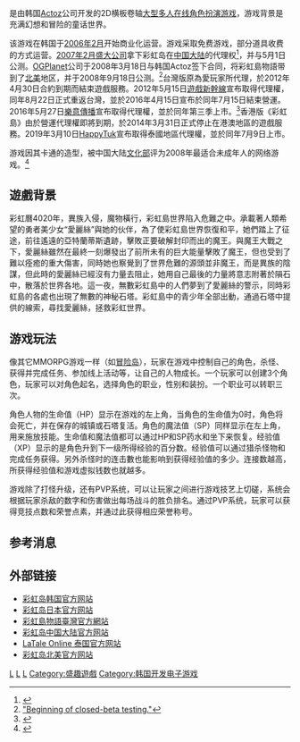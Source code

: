 {{Otheruses}}
{{NoteTA
|T=zh-cn:彩虹岛; zh-tw:彩虹島物語;
|G1=Games
|1=zh-cn:彩虹岛; zh-tw:彩虹島物語;
|2=zh-cn:冒险岛; zh-tw:楓之谷;
}}
{{Infobox VG
|title=彩虹岛
| original = ko:라테일
| english = La Tale
| image = File:LaTaleLogo.jpg
|developer=[[Actoz_Soft|Actoz Soft]]
|publisher={{vgrelease|KR|Actoz Soft|CN|[[盛大网络|盛大网络]]|TW|[[愛玩家|愛玩家]]→[[遊戲新幹線|遊戲新幹線]]→[[樂意傳播|樂意傳播]]|泰國|[[HappyTuk|HappyTuk]]}}
|released={{vgrelease|KR|2006年2月|JP|2007年4月|CN|2007年5月1日|NA|2008年9月18日|TW|2009年2月18日→2012年8月22日→2016年7月16日|EU|2009年7月30日→2017年6月28日|泰國|2019年7月9日}}
|shutdown = {{vgrelease|HK|2014年3月31日}}
|genre=[[大型多人在线角色扮演游戏|大型多人在线角色扮演游戏]]
|modes=[[大型多人在线游戏|大型多人在线游戏]]
|platforms=[[Microsoft_Windows|Microsoft Windows]]
|onlinegame=1
}}

{{Vgname|彩虹岛|ko=라테일|en=La Tale|cn=彩虹岛|tw=彩虹岛物语}}是由韩国[[Actoz|Actoz]]公司开发的2D横板卷轴[[大型多人在线角色扮演游戏|大型多人在线角色扮演游戏]]，游戏背景是充满幻想和冒险的童话世界。

该游戏在韩国于[[2006年2月|2006年2月]]开始商业化运营。游戏采取免费游戏，部分道具收费的方式运营。[[2007年2月|2007年2月]][[盛大公司|盛大公司]]拿下彩虹岛在[[中国大陆|中国大陆]]的代理权<ref>{{Cite web |url=http://www.chinatechnews.com/2007/02/02/4942-shanda-licenses-new-game-for-china-from-actoz/ |title="Shanda licenses new game for China from Actoz." |access-date=2008-11-13 |archive-date=2021-06-19 |archive-url=https://web.archive.org/web/20210619032347/https://www.chinatechnews.com/2007/02/02/4942-shanda-licenses-new-game-for-china-from-actoz }}</ref>，并与5月1日公测。[[OGPlanet|OGPlanet]]公司于2008年3月18日与韩国Actoz签下合同，将彩虹島物語带到了[[北美|北美]]地区，并于2008年9月18日公测。<ref>[http://latale.ogplanet.com/news.og?op=nview&num=827/ "Beginning of closed-beta testing."]{{dead link|date=2017年12月 |bot=InternetArchiveBot |fix-attempted=yes }}</ref>台灣版原為愛玩家所代理，於2012年4月30日合約到期而結束遊戲服務。2012年5月15日[[遊戲新幹線|遊戲新幹線]]宣布取得代理權，同年8月22日正式重返台灣，並於2016年4月15日宣布於同年7月15日結束營運。2016年5月27日[[樂意傳播|樂意傳播]]宣布取得代理權，並於同年第三季上市。<ref>{{Cite web |url=http://gnn.gamer.com.tw/6/132436.html |title=《LaTale》預計於第三季再次登陸台港澳 中文名稱定為《彩虹島物語》 |access-date=2016-06-10 |archive-date=2017-01-14 |archive-url=https://web.archive.org/web/20170114213706/https://gnn.gamer.com.tw/6/132436.html }}</ref>香港版《彩虹島》由於營運代理權即將到期，於2014年3月31日正式停止在港澳地區的遊戲服務。2019年3月10日[[HappyTuk|HappyTuk]]宣布取得泰國地區代理權，並於同年7月9日上市。

游戏因其卡通的造型，被中国大陆[[中华人民共和国文化部|文化部]]评为2008年最适合未成年人的网络游戏。<ref>{{Cite web |url=http://tech.sina.com.cn/i/2008-02-08/10252017489.shtml |title=文化部推荐第三批适合未成年人网络游戏产品" |access-date=2008-11-13 |archive-date=2019-07-31 |archive-url=https://web.archive.org/web/20190731215647/http://tech.sina.com.cn/i/2008-02-08/10252017489.shtml }}</ref>

==遊戲背景==
彩虹曆4020年，異族入侵，魔物橫行，彩虹島世界陷入危難之中。承載著人類希望的勇者美少女“愛麗絲”與她的伙伴，為了使彩虹島世界恢復和平，她們踏上了征途，前往遙遠的亞特蘭蒂斯遺跡，擊敗正要破解封印而出的魔王。與魔王大戰之下，愛麗絲雖然在最終一刻爆發出了前所未有的巨大能量擊敗了魔王，但也受到了難以痊癒的重大傷害，同時她也察覺到了世界危難的源頭並非魔王，而是異族的陰謀，但此時的愛麗絲已經沒有力量去阻止，她用自己最後的力量將意志附著於隕石中，散落於世界各地。這一夜，無數彩虹島中的人們夢到了愛麗絲的警示，同時彩虹島的各處也出現了無數的神秘石塔。彩虹島中的青少年全部出動，通過石塔中提供的線索，尋找愛麗絲，拯救彩虹世界。

==游戏玩法==
像其它MMORPG游戏一样（如[[新楓之谷|冒险岛]]），玩家在游戏中控制自己的角色，杀怪、获得并完成任务、参加线上活动等，让自己的人物成长。一个玩家可以创建3个角色，玩家可以对角色起名，选择角色的职业，性别和装扮。一个职业可以转职三次。

角色人物的生命值（HP）显示在游戏的左上角，当角色的生命值为0时，角色将会死亡，并在保存的城镇或石塔复活。角色的魔法值（SP）同样显示在左上角，用来施放技能。生命值和魔法值都可以通过HP和SP药水和坐下来恢复。经验值（XP）显示的是角色升到下一级所得经验的百分数。经验值可以通过猎杀怪物和完成任务获得。另外杀怪时的连击數也能影响到获得经验值的多少。连接数越高，所获得经验值和游戏虚拟钱数也就越多。

游戏除了打怪升级，还有PVP系统，可以让玩家之间进行游戏技艺上切磋，系统会根据玩家杀敌的数字和伤害做出每场战斗的胜负排名。通过PVP系统，玩家可以获得竞技点数和荣誉点素，并通过此获得相应荣誉称号。

==参考消息==
{{reflist|30em}}

==外部链接==

*[http://www.latale.com/ 彩虹岛韩国官方网站] {{Wayback|url=http://www.latale.com/ |date=20220624082018 }}
*[http://www.latale.jp/ 彩虹岛日本官方网站] {{Wayback|url=http://www.latale.jp/ |date=20180228061201 }}
*[https://la.mangot5.com/ 彩虹島物語臺灣官方網站]
*[http://chd.sdo.com/ 彩虹岛中国大陆官方网站] {{Wayback|url=http://chd.sdo.com/ |date=20070410091106 }}
*[https://la.happytuk.co.th/la/ LaTale Online 泰国官方网站]{{Dead link|date=2020年1月 |bot=InternetArchiveBot |fix-attempted=yes }}
*[http://latale.ogplanet.com/ 彩虹岛北美官方网站] {{Wayback|url=http://latale.ogplanet.com/ |date=20150715235420 }}
{{盛大网络}}


[[Category:2006年电子游戏|L]]
[[Category:Windows游戏|L]]
[[Category:大型多人在线角色扮演游戏|L]]
[[Category:盛趣遊戲|Category:盛趣遊戲]]
[[Category:韩国开发电子游戏|Category:韩国开发电子游戏]]